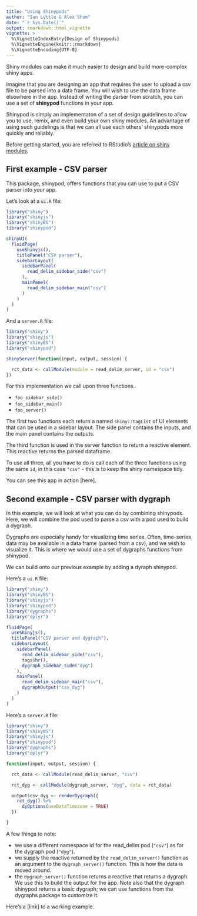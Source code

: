 ```yaml
---
title: "Using Shinypods"
author: "Ian Lyttle & Alex Shum"
date: "`r Sys.Date()`"
output: rmarkdown::html_vignette
vignette: >
  %\VignetteIndexEntry{Design of Shinypods}
  %\VignetteEngine{knitr::rmarkdown}
  %\VignetteEncoding{UTF-8}
---
```


Shiny modules can make it much easier to design and build more-complex shiny apps. 

Imagine that you are designing an app that requires the user to upload a csv file to be parsed into a data frame. You will wish to use the data frame elsewhere in the app. Instead of writing the parser  from scratch, you can use a set of **shinypod** functions in your app.

Shinypod is simply an implementaton of a set of design guidelines to allow you to use, remix, and even build your own shiny modules. An advantage of using such guidelings is that we can all use each others' shinypods more quickly and reliably.

Before getting started, you are referred to RStudio's [article on shiny modules](http://shiny.rstudio.com/articles/modules.html).

## First example - CSV parser

This package, shinypod, offers functions that you can use to put a CSV parser into your app. 

Let's look at a `ui.R` file:

```r
library("shiny")
library("shinyjs")
library("shinyBS")
library("shinypod")

shinyUI(
  fluidPage(
    useShinyjs(),
    titlePanel("CSV parser"),
    sidebarLayout(
      sidebarPanel(
        read_delim_sidebar_side("csv")
      ),
      mainPanel(
        read_delim_sidebar_main("csv")
      )
    )
  )
)
```

And a `server.R` file:

```r
library("shiny")
library("shinyjs")
library("shinyBS")
library("shinypod")

shinyServer(function(input, output, session) {

  rct_data <- callModule(module = read_delim_server, id = "csv")
})
```

For this implementation we call upon three functions.

- `foo_sidebar_side()`
- `foo_sidebar_main()`
- `foo_server()`

The first two functions each return a named `shiny::tagList` of UI elements that can be used in a sidebar layout. The side panel contains the inputs, and the main panel contains the outputs. 

The third function is used in the server function to return a reactive element. This reactive returns the parsed dataframe. 

To use all three, all you have to do is call each of the three functions using the same `id`, in this case `"csv"` - this is to keep the shiny namespace tidy.

You can see this app in action [here].

## Second example - CSV parser with dygraph

In this example, we will look at what you can do by combining shinypods. Here, we will combine the pod used to parse a csv with a pod used to build a dygraph.

Dygraphs are especially handy for visualizing time series. Often, time-series data may be available in a data frame (parsed from a csv), and we wish to visualize it. This is where we would use a set of dygraphs functions from shinypod.

We can build onto our previous example by adding a dyraph shinypod.

Here's a `ui.R` file:

```r
library("shiny")
library("shinyBS")
library("shinyjs")
library("shinypod")
library("dygraphs")
library("dplyr")

fluidPage(
  useShinyjs(),
  titlePanel("CSV parser and dygraph"),
  sidebarLayout(
    sidebarPanel(
      read_delim_sidebar_side("csv"),
      tags$hr(),
      dygraph_sidebar_side("dyg")
    ),
    mainPanel(
      read_delim_sidebar_main("csv"),
      dygraphOutput("csv_dyg")
    )
  )
)
```

Here's a `server.R` file:

```r
library("shiny")
library("shinyBS")
library("shinyjs")
library("shinypod")
library("dygraphs")
library("dplyr")

function(input, output, session) {

  rct_data <- callModule(read_delim_server, "csv")

  rct_dyg <- callModule(dygraph_server, "dyg", data = rct_data)

  output$csv_dyg <- renderDygraph({
    rct_dyg() %>%
      dyOptions(useDataTimezone = TRUE)
  })

}
```

A few things to note:

- we use a different namespace id for the read_delim pod (`"csv"`) as for the dygraph pod (`"dyg"`).
- we supply the reactive returned by the `read_delim_server()` function as an argument to the `dygraph_server()` function. This is how the data is moved around.
- the `dygraph_server()` function returns a reactive that returns a dygraph. We use this to build the output for the app. Note also that the dygraph shinypod returns a basic dygraph; we can use functions from the dygraphs package to customize it.

Here's a [link] to a working example.





